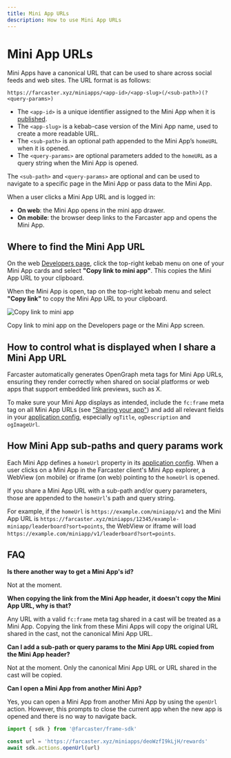```yaml
---
title: Mini App URLs
description: How to use Mini App URLs
---
```



# Mini App URLs

Mini Apps have a canonical URL that can be used to share across social feeds
and web sites. The URL format is as follows:

`https://farcaster.xyz/miniapps/<app-id>/<app-slug>(/<sub-path>)(?<query-params>)`

- The `<app-id>` is a unique identifier assigned to the Mini App when it is [published](/docs/guides/publishing).
- The `<app-slug>` is a kebab-case version of the Mini App name, used to create a more readable URL.
- The `<sub-path>` is an optional path appended to the Mini App’s `homeURL` when it is opened.
- The `<query-params>` are optional parameters added to the `homeURL` as a query string when the Mini App is opened.

The `<sub-path>` and `<query-params>` are optional and can be used to navigate to a specific page in the Mini App or pass data to the Mini App.

When a user clicks a Mini App URL and is logged in:
- **On web**: the Mini App opens in the mini app drawer.
- **On mobile**: the browser deep links to the Farcaster app and opens the Mini App.


## Where to find the Mini App URL

On the web [Developers page](https://farcaster.xyz/~/developers), click the top-right
kebab menu on one of your Mini App cards and select **"Copy link to mini app"**. This
copies the Mini App URL to your clipboard.

When the Mini App is open, tap on the top-right kebab menu and select **"Copy link"** to
copy the Mini App URL to your clipboard.

![Copy link to mini app](/copy_link_to_miniapp.png)

<Caption>
  Copy link to mini app on the Developers page or the Mini App screen.
</Caption>


## How to control what is displayed when I share a Mini App URL

Farcaster automatically generates OpenGraph meta tags for Mini App URLs, ensuring
they render correctly when shared on social platforms or web apps that support embedded
link previews, such as X.

To make sure your Mini App displays as intended, include the `fc:frame` meta tag on all
Mini App URLs (see ["Sharing your app"](/docs/guides/sharing)) and add all relevant fields
in your [application config](/docs/guides/publishing#define-your-application-configuration),
especially `ogTitle`, `ogDescription` and `ogImageUrl`.


## How Mini App sub-paths and query params work

Each Mini App defines a `homeUrl` property in its [application config](/docs/guides/publishing#define-your-application-configuration).
When a user clicks on a Mini App in the Farcaster client's Mini App explorer, a
WebView (on mobile) or iframe (on web) pointing to the `homeUrl` is opened.

If you share a Mini App URL with a sub-path and/or query parameters, those are appended
to the `homeUrl`'s path and query string.

For example, if the `homeUrl` is `https://example.com/miniapp/v1` and the Mini App
URL is `https://farcaster.xyz/miniapps/12345/example-miniapp/leaderboard?sort=points`, the WebView or iframe will load `https://example.com/miniapp/v1/leaderboard?sort=points`.

## FAQ

**Is there another way to get a Mini App's id?**

Not at the moment.

**When copying the link from the Mini App header, it doesn't copy the Mini App URL, why is that?**

Any URL with a valid `fc:frame` meta tag shared in a cast will be treated as a Mini App.
Copying the link from these Mini Apps will copy the original URL shared in the cast, not the canonical Mini App URL.

**Can I add a sub-path or query params to the Mini App URL copied from the Mini App header?**

Not at the moment. Only the canonical Mini App URL or URL shared in the cast will be copied.

**Can I open a Mini App from another Mini App?**

Yes, you can open a Mini App from another Mini App by using the `openUrl` action.
However, this prompts to close the current app when the new app is opened and there is no
way to navigate back.

```ts
import { sdk } from '@farcaster/frame-sdk'
 
const url = 'https://farcaster.xyz/miniapps/deoWzfI9kLjH/rewards'
await sdk.actions.openUrl(url)
```